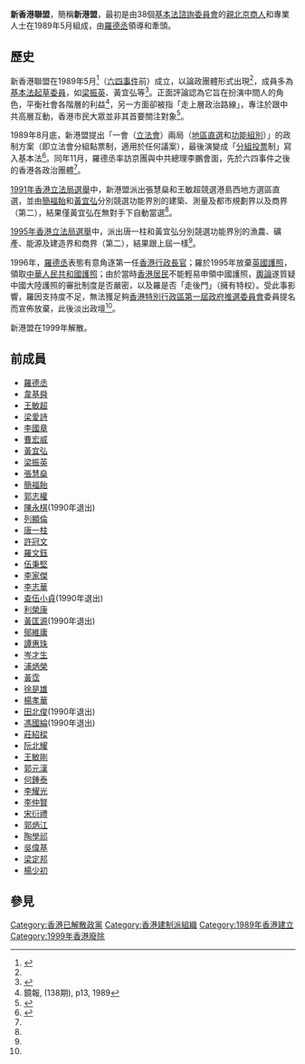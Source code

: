 {{香港政黨表
|country =香港
|中文名稱= 新香港聯盟
|英文名稱=New Hong Kong Alliance
|黨徽文件名 =<!-- 檔案不存在 [[File:New_Hong_Kong_Alliance_logo.svg|150px]] ，可從英文維基百科取得 -->
|頭銜1=主席
|姓名1= [[韋基舜|韋基舜]]、[[王敏超|王敏超]]
|頭銜2=秘書長
|姓名2= [[羅德丞|羅德丞]]
|頭銜3=總幹事
|姓名3= [[高繼標|高繼標]]
|創立=1989年5月
|解散=1999年
|headquarters = 
|政治派系=[[建制派_(香港)|建制派]]
|colours = 
|政黨口號=仰仗中國政府的誠信下，開拓香港的參政活動<ref>{{Cite news|url=https://hd.stheadline.com/news_topic/nt_content.asp?sid=9676|title=參與創辦「新港盟」 梁振英避提「黨史」|author=|date=2012-04-05|work=頭條日報|publisher=|accessdate=|language=|format=|archive-date=2020-09-01|archive-url=https://web.archive.org/web/20200901080357/https://hd.stheadline.com/news_topic/nt_content.asp?sid=9676|dead-url=no}}</ref>
|色彩編碼=#ED6420
|立法會議席={{Infobox political party/seats|1|60|hex=#ED6420}}（1991年和1995年香港立法局<ref name="匯編">《香港選舉資料匯編》，香港中文大學亞太研究所，1995</ref>、1996年香港[[臨時立法會|臨時立法會]]）
|區議會議席={{Infobox political party/seats|0|519|hex=#ED6420}}（創黨至解散）
}}
'''新香港聯盟'''，簡稱'''新港盟'''，最初是由38個[[基本法諮詢委員會|基本法諮詢委員會]]的[[親中|親北京]][[商人|商人]]和專業人士在1989年5月組成，由[[羅德丞|羅德丞]]領導和牽頭。

==歷史==
新香港聯盟在1989年5月<ref>{{Cite book|title=Xianggang she hui guan xi yu mao dun bian hua yan jiu = The study of change in social relations and conflicts in Hong Kong|url=https://www.worldcat.org/oclc/912234802|location=Xianggang|isbn=988-8310-91-7|oclc=912234802|last=Chen, Lijun (Professor of Hong Kong and Macao research),|last2=陳麗君 (Professor of Hong Kong and Macao research),|page=257|access-date=2020-02-15|archive-date=2020-09-01|archive-url=https://web.archive.org/web/20200901080357/https://www.worldcat.org/title/xianggang-she-hui-guan-xi-yu-mao-dun-bian-hua-yan-jiu-the-study-of-change-in-social-relations-and-conflicts-in-hong-kong/oclc/912234802|dead-url=no}}</ref>（[[六四事件|六四事件]]前）成立，以論政團體形式出現<ref name="香港的憲制與政治"/>，成員多為[[香港特別行政區基本法起草委員會|基本法起草委員]]，如[[梁振英|梁振英]]、黃宜弘等<ref>{{Cite book|title=Xiang gang min zhu hua de kun jing : hui gui yu min zhu hua zhi zheng|url=https://www.worldcat.org/oclc/816467957|publisher=Yun chen wen hua|date=min 85[1996]|location=Tai bei shi|isbn=957-9449-26-0|oclc=816467957|last=Liao, Guangsheng.|last2=廖光生.|access-date=2020-02-15|archive-date=2020-09-01|archive-url=https://web.archive.org/web/20200901080359/https://www.worldcat.org/title/xiang-gang-min-zhu-hua-de-kun-jing-hui-gui-yu-min-zhu-hua-zhi-zheng/oclc/816467957|dead-url=no}}</ref>。正面評論認為它旨在扮演中間人的角色，平衡社會各階層的利益<ref>鏡報, (138期), p13, 1989</ref>，另一方面卻被指「走上層政治路線」，專注於跟中共高層互動，香港市民大眾並非其首要關注對象<ref name="香港的憲制與政治">{{Cite book|title=香港的憲制與政治|url=https://www.worldcat.org/oclc/39256179|publisher=Cai tuan fa ren Guo jia fa zhan yan jiu wen jiao ji jin hui|date=Min guo 86 [1997]|location=Taibei Shi|isbn=957-99566-6-9|oclc=39256179|last=Huang, Wenjuan, 1969-|last2=黃文娟, 1969-|access-date=2020-02-15|archive-date=2020-09-01|archive-url=https://web.archive.org/web/20200901080359/https://www.worldcat.org/title/xianggang-de-xian-zhi-yu-zheng-zhi/oclc/39256179|dead-url=no}}</ref>。

1989年8月底，新港盟提出「一會（[[香港立法會|立法會]]）兩局（[[地區直選_(香港)|地區直選]]和[[功能組別|功能組別]]）」的政制方案（即立法會分組點票制，適用於任何議案），最後演變成「[[香港立法會#分組點票|分組投票]]制」寫入基本法<ref name="高繼標">{{cite book|author1=高繼標|editor=博益編輯委員會|title=羅德丞政海浮沉錄|date=2007年12月|publisher=博益出版集團有限公司|location=香港|isbn=9789621793508|edition=5}}</ref>。同年11月，羅德丞率訪京團與中共總理李鵬會面，先於六四事件之後的香港各政治團體<ref name="香港的憲制與政治"/>。

[[1991年香港立法局選舉|1991年香港立法局選舉]]中，新港盟派出張慧燊和王敏超競選港島西地方選區直選，並由[[簡福飴|簡福飴]]和[[黃宜弘|黃宜弘]]分別競選功能界別的建築、測量及都市規劃界以及商界（第二），結果僅黃宜弘在無對手下自動當選<ref name="匯編"/>。

[[1995年香港立法局選舉|1995年香港立法局選舉]]中，派出唐一柱和黃宜弘分別競選功能界別的漁農、礦產、能源及建造界和商界（第二），結果跟上屆一樣<ref name="匯編"/>。

1996年，[[羅德丞|羅德丞]]表態有意角逐第一任[[香港行政長官|香港行政長官]]；羅於1995年放棄[[英國護照|英國護照]]，領取[[中華人民共和國護照|中華人民共和國護照]]；由於當時[[香港居民|香港居民]]不能輕易申領中國護照，[[輿論|輿論]]遂質疑中國大陸護照的審批制度是否嚴密，以及羅是否「走後門」（擁有特权）。受此事影響，羅因支持度不足，無法獲足夠[[香港特別行政區第一屆政府推選委員會|香港特別行政區第一屆政府推選委員會]]委員提名而宣佈放棄，此後淡出政壇<ref name="高繼標"/>。

新港盟在1999年解散。

==前成員==
*[[羅德丞|羅德丞]]
*[[韋基舜|韋基舜]]
*[[王敏超|王敏超]]
*[[梁愛詩|梁愛詩]]
*[[李國章|李國章]]
*[[曹宏威|曹宏威]]
*[[黃宜弘|黃宜弘]]
*[[梁振英|梁振英]]
*[[張慧燊|張慧燊]]
*[[簡福飴|簡福飴]]
*[[郭志權_(商人)|郭志權]]
*[[陳永棋|陳永棋]](1990年退出)
*[[列顯倫|列顯倫]]
*[[唐一柱|唐一柱]]
*[[許冠文|許冠文]]
*[[羅文鈺|羅文鈺]]
*[[伍秉堅|伍秉堅]]
*[[李家傑|李家傑]]
*[[李志華|李志華]]
*[[查伍小貞|查伍小貞]](1990年退出)
*[[利榮康|利榮康]]
*[[黃匡源|黃匡源]](1990年退出)
*[[鄔維庸|鄔維庸]]
*[[譚惠珠|譚惠珠]]
*[[岑才生|岑才生]]
*[[浦炳榮|浦炳榮]]
*[[黃霑|黃霑]]
*[[徐是雄|徐是雄]]
*[[楊孝華|楊孝華]]
*[[田北俊|田北俊]](1990年退出)
*[[馮國綸|馮國綸]](1990年退出)
*[[莊紹樑|莊紹樑]]
*[[阮北耀|阮北耀]]
*[[王敏剛|王敏剛]]
*[[郭元漢|郭元漢]]
*[[何鍾泰|何鍾泰]]
*[[李耀光|李耀光]]
*[[李仲賢|李仲賢]]
*[[宋衍禮|宋衍禮]]
*[[郭炳江|郭炳江]]
*[[陶學祁|陶學祁]]
*[[吳偉基|吳偉基]]
*[[梁定邦_(大律師)|梁定邦]]
*[[楊少初|楊少初]]

==參見==
<references/>

{{香港政黨}}

[[Category:香港已解散政黨|Category:香港已解散政黨]]
[[Category:香港建制派組織|Category:香港建制派組織]]
[[Category:1989年香港建立|Category:1989年香港建立]]
[[Category:1999年香港廢除|Category:1999年香港廢除]]